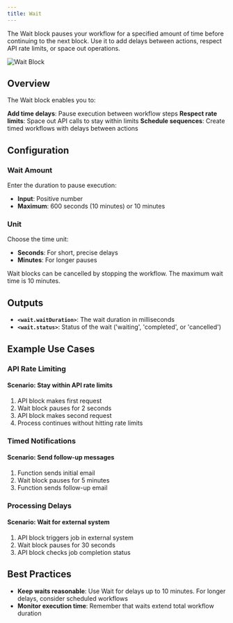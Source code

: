 ```yaml
---
title: Wait
---
```



The Wait block pauses your workflow for a specified amount of time before continuing to the next block. Use it to add delays between actions, respect API rate limits, or space out operations.

<div className="flex justify-center">
  <Image
    src="/static/blocks/wait.png"
    alt="Wait Block"
    width={500}
    height={350}
    className="my-6"
  />
</div>

## Overview

The Wait block enables you to:

<Steps>
  <Step>
    <strong>Add time delays</strong>: Pause execution between workflow steps
  </Step>
  <Step>
    <strong>Respect rate limits</strong>: Space out API calls to stay within limits
  </Step>
  <Step>
    <strong>Schedule sequences</strong>: Create timed workflows with delays between actions
  </Step>
</Steps>

## Configuration

### Wait Amount

Enter the duration to pause execution:
- **Input**: Positive number
- **Maximum**: 600 seconds (10 minutes) or 10 minutes

### Unit

Choose the time unit:
- **Seconds**: For short, precise delays
- **Minutes**: For longer pauses

<Callout type="info">
  Wait blocks can be cancelled by stopping the workflow. The maximum wait time is 10 minutes.
</Callout>

## Outputs

- **`<wait.waitDuration>`**: The wait duration in milliseconds
- **`<wait.status>`**: Status of the wait ('waiting', 'completed', or 'cancelled')

## Example Use Cases

### API Rate Limiting

<div className="mb-4 rounded-md border p-4">
  <h4 className="font-medium">Scenario: Stay within API rate limits</h4>
  <ol className="list-decimal pl-5 text-sm">
    <li>API block makes first request</li>
    <li>Wait block pauses for 2 seconds</li>
    <li>API block makes second request</li>
    <li>Process continues without hitting rate limits</li>
  </ol>
</div>

### Timed Notifications

<div className="mb-4 rounded-md border p-4">
  <h4 className="font-medium">Scenario: Send follow-up messages</h4>
  <ol className="list-decimal pl-5 text-sm">
    <li>Function sends initial email</li>
    <li>Wait block pauses for 5 minutes</li>
    <li>Function sends follow-up email</li>
  </ol>
</div>

### Processing Delays

<div className="mb-4 rounded-md border p-4">
  <h4 className="font-medium">Scenario: Wait for external system</h4>
  <ol className="list-decimal pl-5 text-sm">
    <li>API block triggers job in external system</li>
    <li>Wait block pauses for 30 seconds</li>
    <li>API block checks job completion status</li>
  </ol>
</div>

## Best Practices

- **Keep waits reasonable**: Use Wait for delays up to 10 minutes. For longer delays, consider scheduled workflows
- **Monitor execution time**: Remember that waits extend total workflow duration

